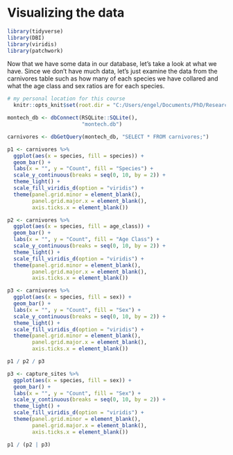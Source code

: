 # Visualizing the data



```r

library(tidyverse)
library(DBI)
library(viridis)
library(patchwork)

```

Now that we have some data in our database, let's take a look at what we have.
Since we don't have much data, let's just examine the data from the carnivores 
table such as how many of each species we have collared and what the age class 
and sex ratios are for each species.

```r
# my personal location for this course
  knitr::opts_knit$set(root.dir = "C:/Users/engel/Documents/PhD/Research/MonitoringTechniques/MonitoringTechniques_data")

montech_db <- dbConnect(RSQLite::SQLite(),
                        "montech.db")

carnivores <- dbGetQuery(montech_db, "SELECT * FROM carnivores;")

```


```r

p1 <- carnivores %>%
  ggplot(aes(x = species, fill = species)) +
  geom_bar() +
  labs(x = "", y = "Count", fill = "Species") +
  scale_y_continuous(breaks = seq(0, 10, by = 2)) +
  theme_light() +
  scale_fill_viridis_d(option = "viridis") +
  theme(panel.grid.minor = element_blank(),
        panel.grid.major.x = element_blank(),
        axis.ticks.x = element_blank())

```

```r

p2 <- carnivores %>%
  ggplot(aes(x = species, fill = age_class)) +
  geom_bar() +
  labs(x = "", y = "Count", fill = "Age Class") +
  scale_y_continuous(breaks = seq(0, 10, by = 2)) +
  theme_light() +
  scale_fill_viridis_d(option = "viridis") +
  theme(panel.grid.minor = element_blank(),
        panel.grid.major.x = element_blank(),
        axis.ticks.x = element_blank())

```

```r

p3 <- carnivores %>%
  ggplot(aes(x = species, fill = sex)) +
  geom_bar() +
  labs(x = "", y = "Count", fill = "Sex") +
  scale_y_continuous(breaks = seq(0, 10, by = 2)) +
  theme_light() +
  scale_fill_viridis_d(option = "viridis") +
  theme(panel.grid.minor = element_blank(),
        panel.grid.major.x = element_blank(),
        axis.ticks.x = element_blank())

p1 / p2 / p3

```


```r

p3 <- capture_sites %>%
  ggplot(aes(x = species, fill = sex)) +
  geom_bar() +
  labs(x = "", y = "Count", fill = "Sex") +
  scale_y_continuous(breaks = seq(0, 10, by = 2)) +
  theme_light() +
  scale_fill_viridis_d(option = "viridis") +
  theme(panel.grid.minor = element_blank(),
        panel.grid.major.x = element_blank(),
        axis.ticks.x = element_blank())

p1 / (p2 | p3)

```